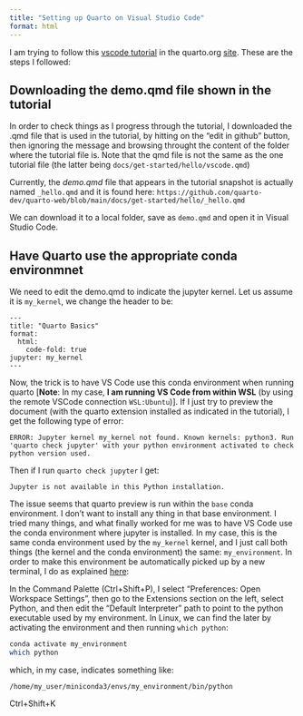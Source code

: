 ```yaml
---
title: "Setting up Quarto on Visual Studio Code"
format: html
---
```


I am trying to follow this [vscode tutorial](https://quarto.org/docs/get-started/hello/vscode.html)  in the quarto.org [site](https://quarto.org). These are the steps I followed:

## Downloading the demo.qmd file shown in the tutorial

In order to check things as I progress through the tutorial, I downloaded the .qmd file that is used in the tutorial, by hitting on the "edit in github" button, then ignoring the message and browsing throught the content of the folder where the tutorial file is. Note that the qmd file is not the same as the one tutorial file (the latter being `docs/get-started/hello/vscode.qmd`) 

Currently, the *demo.qmd* file that appears in the tutorial snapshot is actually named `_hello.qmd` and it is found here: `https://github.com/quarto-dev/quarto-web/blob/main/docs/get-started/hello/_hello.qmd`

We can download it to a local folder, save as `demo.qmd` and open it in Visual Studio Code.

## Have Quarto use the appropriate conda environmnet 

We need to edit the demo.qmd to indicate the jupyter kernel. Let us assume it is `my_kernel`, we change the header to be: 

```
---
title: "Quarto Basics"
format:
  html:
    code-fold: true
jupyter: my_kernel
---
```

Now, the trick is to have VS Code use this conda environment when running quarto [**Note**: In my case, **I am running VS Code from within WSL** (by using the remote VSCode connection `WSL:Ubuntu`)]. If I just try to preview the document (with the quarto extension installed as indicated in the tutorial), I get the following type of error:

```
ERROR: Jupyter kernel my_kernel not found. Known kernels: python3. Run 'quarto check jupyter' with your python environment activated to check python version used. 
```

Then if I run `quarto check jupyter` I get:
```
Jupyter is not available in this Python installation.
```

The issue seems that quarto preview is run within the `base` conda environment. I don't want to install any thing in that base environment. I tried many things, and what finally worked for me was to have VS Code use the conda environment where jupyter is installed. In my case, this is the same conda environment used by the `my_kernel` kernel, and I just call both things (the kernel and the conda environment) the same: `my_environment`. In order to make this environment be automatically picked up by a new terminal, I do as explained [here](https://github.com/microsoft/vscode-python/wiki/Setting-descriptions#pythondefaultinterpreterpath):

In the Command Palette (Ctrl+Shift+P), I select "Preferences: Open Workspace Settings", then go to the Extensions section on the left, select Python, and then edit the "Default Interpreter" path to point to the python executable used by my environment. In Linux, we can find the later by activating the environment and then running `which python`:

```bash
conda activate my_environment
which python
```

which, in my case, indicates something like:

```
/home/my_user/miniconda3/envs/my_environment/bin/python
``` 

Ctrl+Shift+K